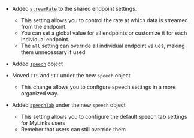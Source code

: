 - Added [`streamRate`](/docs/configuration/librechat_yaml/object_structure/shared_endpoint_settings#streamrate) to the shared endpoint settings.
    - This setting allows you to control the rate at which data is streamed from the endpoint.
    - You can set a global value for all endpoints or customize it for each individual endpoint.
    - The `all` setting can override all individual endpoint values, making them unnecessary if used.

- Added [`speech`](/docs/configuration/stt_tts#speech-introduction) object

- Moved `TTS` and `STT` under the new `speech` object
    - This change allows you to configure speech settings in a more organized way.

- Added [`speechTab`](/docs/configuration/stt_tts#speech-tab-optional) under the new `speech` object
    - This setting allows you to configure the default speech tab settings for MyLinks users
    - Remeber that users can still override them